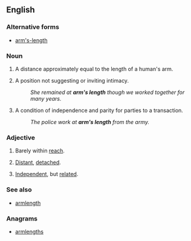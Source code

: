 ==English==
{{wikipedia}}
===Alternative forms===
* [[arm's-length]]

===Noun===
{{en-noun|head=[[arm]][['s]] [[length]]}}

# A distance approximately equal to the length of a human's arm.
# {{figuratively}} A position not suggesting or inviting intimacy.
#: ''She remained at '''arm's length''' though we worked together for many years.''
# {{figuratively}} A condition of independence and parity for parties to a transaction.
#: ''The police work at '''arm's length''' from the army.''

===Adjective===
{{en-adj|head=[[arm#Etymology_2|arm]][['s]] [[length]]}}

# {{literally}} Barely within [[reach]].
# {{idiomatic}} [[distant|Distant]], [[detach]]ed.
# {{idiomatic}} [[independent|Independent]], but [[related]].

===See also===
* [[armlength]]

===Anagrams===
* [[armlengths#English|armlengths]]